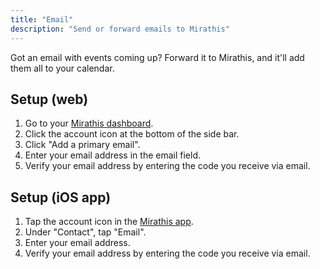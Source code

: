 ```yaml
---
title: "Email"
description: "Send or forward emails to Mirathis"
---
```


<Info>
Got an email with events coming up? Forward it to Mirathis, and it'll add them all to your calendar.
</Info>

## Setup (web)

1. Go to your [Mirathis dashboard](https://mirathis.app).
2. Click the account icon at the bottom of the side bar.
3. Click "Add a primary email".
4. Enter your email address in the email field.
5. Verify your email address by entering the code you receive via email.

## Setup (iOS app)

1. Tap the account icon in the [Mirathis app](https://mirathis.app).
2. Under "Contact", tap "Email".
3. Enter your email address.
4. Verify your email address by entering the code you receive via email.